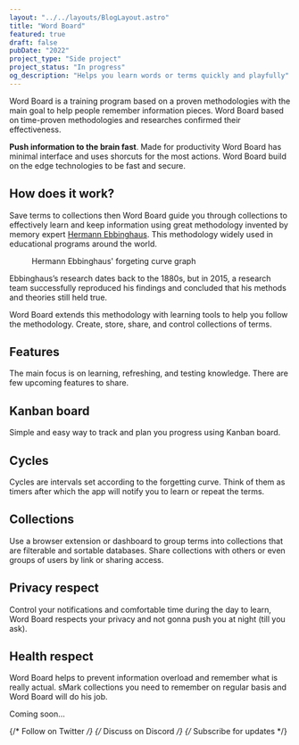 ```yaml
---
layout: "../../layouts/BlogLayout.astro"
title: "Word Board"
featured: true
draft: false
pubDate: "2022"
project_type: "Side project"
project_status: "In progress"
og_description: "Helps you learn words or terms quickly and playfully"
---
```



Word Board is a training program based on a proven methodologies with the main goal to help people remember information pieces. Word Board based on time-proven methodologies and researches confirmed their effectiveness.

**Push information to the brain fast**. Made for productivity Word Board has minimal interface and uses shorcuts for the most actions. Word Board build on the edge technologies to be fast and secure.

## How does it work?

Save terms to collections then Word Board guide you through collections to effectively learn and keep information using great methodology invented by memory expert [Hermann Ebbinghaus](https://en.wikipedia.org/wiki/Hermann_Ebbinghaus). This methodology widely used in educational programs around the world.

<figure class="wide-content">
  <Picture
    class="schema"
    src="https://res.cloudinary.com/alekspetrov/image/upload/v1666726876/website/wrody-image-1_otxcgb.png"
    alt="Hermann Ebbinghaus' forgeting curve graph"
    widths={[480, 860, 1080]}
    sizes="(max-width: 480px) 100vw, 1080px"
    formats={["avif", "jpeg", "png", "webp"]}
    aspectRatio="7:5"
  />
  <figcaption>Hermann Ebbinghaus' forgeting curve graph</figcaption>
</figure>

Ebbinghaus’s research dates back to the 1880s, but in 2015, a research team successfully reproduced his findings and concluded that his methods and theories still held true.

Word Board extends this methodology with learning tools to help you follow the methodology. Create, store, share, and control collections of terms.

## Features

The main focus is on learning, refreshing, and testing knowledge. There are few upcoming features to share.

<ContentTerm
  term="Cards"
  deff="Imagine your collection as a slider where each slide is your information slice. You can see the term, but not its definition. Now play a knockout game and mark terms as known or not. The next cycle will show you only unknown terms."
/>

<ContentTerm
  term="Repeats"
  deff="As you noticed from the schema above people gradually forget everything they have learned with time. And the only way to keep information in mind is to refresh it. Repeats help to get notifications and stay on the learning curve used cycles."
/>

<ContentTerm
  term="Write"
  deff="Based on Artificial intelligence. Write a short essay using terms users learned to learn them even better. AI will check if you use them right in the right context and gives you a score.
"
/>

## Kanban board

Simple and easy way to track and plan you progress using Kanban board.

## Cycles

Cycles are intervals set according to the forgetting curve. Think of them as timers after which the app will notify you to learn or repeat the terms.

## Collections

Use a browser extension or dashboard to group terms into collections that are filterable and sortable databases. Share collections with others or even groups of users by link or sharing access.

## Privacy respect

Control your notifications and comfortable time during the day to learn, Word Board respects your privacy and not gonna push you at night (till you ask).

## Health respect

Word Board helps to prevent information overload and remember what is really actual. sMark collections you need to remember on regular basis and Word Board will do his job.

Coming soon…

{/* Follow on Twitter */}
{/* Discuss on Discord */}
{/* Subscribe for updates */}
